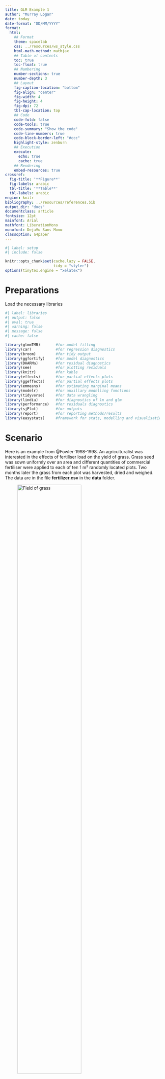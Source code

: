 ```yaml
---
title: GLM Example 1 
author: "Murray Logan"
date: today
date-format: "DD/MM/YYYY"
format: 
  html:
    ## Format
    theme: spacelab
    css: ../resources/ws_style.css
    html-math-method: mathjax
    ## Table of contents
    toc: true
    toc-float: true
    ## Numbering
    number-sections: true
    number-depth: 3
    ## Layout
    fig-caption-location: "bottom"
    fig-align: "center"
    fig-width: 4
    fig-height: 4
    fig-dpi: 72
    tbl-cap-location: top
    ## Code
    code-fold: false
    code-tools: true
    code-summary: "Show the code"
    code-line-numbers: true
    code-block-border-left: "#ccc"
    highlight-style: zenburn
    ## Execution
    execute:
      echo: true
      cache: true
    ## Rendering
    embed-resources: true
crossref:
  fig-title: '**Figure**'
  fig-labels: arabic
  tbl-title: '**Table**'
  tbl-labels: arabic
engine: knitr
bibliography: ../resources/references.bib
output_dir: "docs"
documentclass: article
fontsize: 12pt
mainfont: Arial
mathfont: LiberationMono
monofont: DejaVu Sans Mono
classoption: a4paper
---
```


```r
#| label: setup
#| include: false

knitr::opts_chunk$set(cache.lazy = FALSE,
                      tidy = "styler")
options(tinytex.engine = "xelatex")
```

# Preparations

Load the necessary libraries

```r
#| label: libraries
#| output: false
#| eval: true
#| warning: false
#| message: false
#| cache: false

library(glmmTMB)       #for model fitting
library(car)           #for regression diagnostics
library(broom)         #for tidy output
library(ggfortify)     #for model diagnostics
library(DHARMa)        #for residual diagnostics
library(see)           #for plotting residuals
library(knitr)         #for kable
library(effects)       #for partial effects plots
library(ggeffects)     #for partial effects plots
library(emmeans)       #for estimating marginal means
library(modelr)        #for auxillary modelling functions
library(tidyverse)     #for data wrangling
library(lindia)        #for diagnostics of lm and glm
library(performance)   #for residuals diagnostics
library(sjPlot)        #for outputs
library(report)        #for reporting methods/results
library(easystats)     #framework for stats, modelling and visualisation
```

# Scenario
 
Here is an example from @Fowler-1998-1998. An agriculturalist was
interested in the effects of fertiliser load on the yield of grass.
Grass seed was sown uniformly over an area and different quantities of
commercial fertiliser were applied to each of ten 1 m² randomly
located plots.  Two months later the grass from each plot was
harvested, dried and weighed.  The data are in the file
**fertilizer.csv** in the **data** folder.

![Field of grass](../resources/turf.jpg){#fig-fertilizer width=70%}

:::: {.columns}
::: {.column width="30%"}

| FERTILIZER   | YIELD   |
| ------------ | ------- |
| 25           | 84      |
| 50           | 80      |
| 75           | 90      |
| 100          | 154     |
| 125          | 148     |
| \...         | \...    |

: Format of the fertilizer.csv data file {#tbl-fertilizer .table-condensed}

:::
::: {.column width="70%"}
---------------- ---------------------------------------------------
**FERTILIZER**:  Mass of fertiliser (g/m²) - Predictor variable
**YIELD**:       Yield of grass (g/m²) - Response variable
---------------- ---------------------------------------------------

: Description of the variables in the fertilizer data file {#tbl-fertilizer1 .table-condensed}

:::
::::
  
The aim of the analysis is to investigate the relationship between
fertiliser concentration and grass yield.

# Read in the data
 

```r
#| label: readData
#| output: true
#| eval: true
fert <- read_csv("../data/fertilizer.csv", trim_ws = TRUE)
```


::: {.panel-tabset}

## glimpse
```r
#| label: examinData
glimpse(fert)
```

## head
```r
## Explore the first 6 rows of the data
head(fert)
```

## str
```r
str(fert)
```

## Easystats (datawizard)
```r
fert |> datawizard::data_codebook()
```
:::

# Exploratory data analysis


Model formula:
$$
\begin{align}
y_i &\sim{} \mathcal{N}(\mu_i, \sigma^2)\\
\mu_i &= \beta_0 + \beta_1 x_i
\end{align}
$$

where $y_i$ represents the $i$ observed values, $\beta_0$ and $\beta_1$
represent the intercept and slope respectively, and $\sigma^2$ represents the
estimated variance.




# Fit the model


# Model validation 


# Model outputs 


# Model investigation / hypothesis testing 
    

# Predictions


# Additional analyses


# Summary figures


# Reporting
